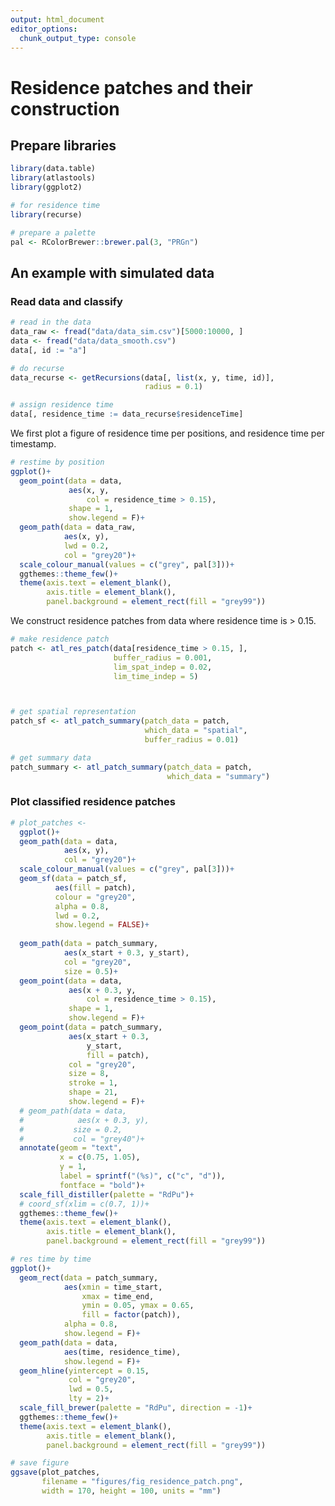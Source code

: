 ```yaml
---
output: html_document
editor_options: 
  chunk_output_type: console
---
```


# Residence patches and their construction

## Prepare libraries {-}

```r
library(data.table)
library(atlastools)
library(ggplot2)

# for residence time
library(recurse)

# prepare a palette
pal <- RColorBrewer::brewer.pal(3, "PRGn")
```

## An example with simulated data

### Read data and classify

```r
# read in the data
data_raw <- fread("data/data_sim.csv")[5000:10000, ]
data <- fread("data/data_smooth.csv")
data[, id := "a"]

# do recurse
data_recurse <- getRecursions(data[, list(x, y, time, id)],
                              radius = 0.1)

# assign residence time
data[, residence_time := data_recurse$residenceTime]
```

We first plot a figure of residence time per positions, and residence time per timestamp.

```r
# restime by position
ggplot()+
  geom_point(data = data,
             aes(x, y, 
                 col = residence_time > 0.15),
             shape = 1,
             show.legend = F)+
  geom_path(data = data_raw,
            aes(x, y),
            lwd = 0.2,
            col = "grey20")+
  scale_colour_manual(values = c("grey", pal[3]))+
  ggthemes::theme_few()+
  theme(axis.text = element_blank(),
        axis.title = element_blank(),
        panel.background = element_rect(fill = "grey99"))
```

We construct residence patches from data where residence time is > 0.15.

```r
# make residence patch
patch <- atl_res_patch(data[residence_time > 0.15, ], 
                       buffer_radius = 0.001, 
                       lim_spat_indep = 0.02, 
                       lim_time_indep = 5)



# get spatial representation
patch_sf <- atl_patch_summary(patch_data = patch,
                              which_data = "spatial", 
                              buffer_radius = 0.01)

# get summary data
patch_summary <- atl_patch_summary(patch_data = patch,
                                   which_data = "summary")
```

### Plot classified residence patches

```r
# plot_patches <-
  ggplot()+
  geom_path(data = data,
            aes(x, y),
            col = "grey20")+
  scale_colour_manual(values = c("grey", pal[3]))+
  geom_sf(data = patch_sf,
          aes(fill = patch),
          colour = "grey20",
          alpha = 0.8,
          lwd = 0.2,
          show.legend = FALSE)+
  
  geom_path(data = patch_summary,
            aes(x_start + 0.3, y_start),
            col = "grey20",
            size = 0.5)+
  geom_point(data = data,
             aes(x + 0.3, y, 
                 col = residence_time > 0.15),
             shape = 1,
             show.legend = F)+
  geom_point(data = patch_summary,
             aes(x_start + 0.3,
                 y_start,
                 fill = patch),
             col = "grey20",
             size = 8,
             stroke = 1,
             shape = 21,
             show.legend = F)+
  # geom_path(data = data,
  #            aes(x + 0.3, y),
  #           size = 0.2,
  #           col = "grey40")+
  annotate(geom = "text",
           x = c(0.75, 1.05),
           y = 1,
           label = sprintf("(%s)", c("c", "d")),
           fontface = "bold")+
  scale_fill_distiller(palette = "RdPu")+
  # coord_sf(xlim = c(0.7, 1))+
  ggthemes::theme_few()+
  theme(axis.text = element_blank(),
        axis.title = element_blank(),
        panel.background = element_rect(fill = "grey99"))

# res time by time
ggplot()+
  geom_rect(data = patch_summary,
            aes(xmin = time_start,
                xmax = time_end,
                ymin = 0.05, ymax = 0.65,
                fill = factor(patch)),
            alpha = 0.8,
            show.legend = F)+
  geom_path(data = data,
            aes(time, residence_time),
            show.legend = F)+
  geom_hline(yintercept = 0.15,
             col = "grey20",
             lwd = 0.5,
             lty = 2)+
  scale_fill_brewer(palette = "RdPu", direction = -1)+
  ggthemes::theme_few()+
  theme(axis.text = element_blank(),
        axis.title = element_blank(),
        panel.background = element_rect(fill = "grey99"))

# save figure
ggsave(plot_patches, 
       filename = "figures/fig_residence_patch.png",
       width = 170, height = 100, units = "mm")
```
